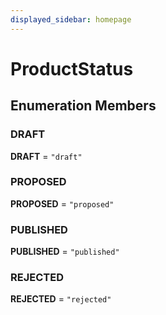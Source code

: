 ```yaml
---
displayed_sidebar: homepage
---
```



# ProductStatus

## Enumeration Members

### DRAFT

 **DRAFT** = `"draft"`

### PROPOSED

 **PROPOSED** = `"proposed"`

### PUBLISHED

 **PUBLISHED** = `"published"`

### REJECTED

 **REJECTED** = `"rejected"`
